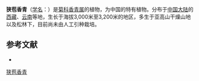{{Speciesbox
| name = 狭苞香青
| status = 
| status_system = 
| image =
| genus = Anaphalis
| species = stenocephala
| authority = Ling et Shih
}}

'''狭苞香青'''（[[学名|学名]]：{{lang|la|''Anaphalis stenocephala''}}）是[[菊科|菊科]][[香青属|香青属]]的植物，为中国的特有植物。分布于[[中国大陆|中国大陆]]的[[西藏|西藏]]、[[云南|云南]]等地，生长于海拔3,000米至3,200米的地区，多生于亚高山干燥山地以及松林下，目前尚未由人工引种栽培。

== 参考文献 ==
<div class="references-small">
* {{cite web| url =http://www.bioinfo.cn/db05/KmzwSpecies.php?action=view&id=3604| title =狭苞香青| work =《中国高等植物数据库全库》| publisher =中国科学院微生物研究所| author =昆明植物研究所| accessdate =2009-02-24| deadurl =yes| archiveurl =https://web.archive.org/web/20160305071115/http://www.bioinfo.cn/db05/KmzwSpecies.php?action=view&id=3604| archivedate =2016-03-05}}
</div>
{{Taxonbar|from=Q15226603}}

[[Category:香青属|狭苞香青]]


{{植物小作品}}